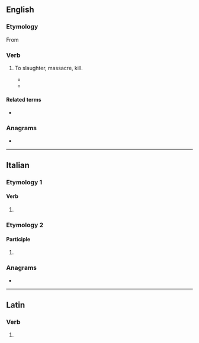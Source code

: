 ==English==

===Etymology===
From {{bor|en|la|trucido| trucīdāre}}

===Verb===
{{en-verb}}

# {{lb|en|obsolete|rare}} To slaughter, massacre, kill.
#* {{quote-book|en|year=1815|passage=even Marat and Robespierre considered themselves as denouncing, and '''trucidating''' only the enemies of the republic.|title=Modern Chivalry: Containing the Adventures of a Captain and Teague O'Regan|author={{w|Hugh Henry Brackenridge}}|url=https://books.google.com.au/books?id=wiMwAAAAYAAJ&pg=PA184&dq=trucidating+-trucidate&hl=en&sa=X&ved=0ahUKEwjdtrG0xtvUAhUKWbwKHRPuCx0Q6AEIODAE#v=onepage&q=trucidating%20-trucidate&f=false}}
#* {{quote-book|en|year=1938|title=The Last Trump|page=15|author={{w|James Bridie}}|passage=<span style="font-variant:small-caps">Butt.</span> You sit at the table and shovel down course after course of condimented, '''trucidated''' trash; and there's your poor tortured stomach, on bended knee at the foot of your œsophagus, lifting up its hands to Heaven and crying, “My God, what next?”}}

====Related terms====
* {{l|en|trucidation}}

===Anagrams===
* {{anagrams|en|a=acdeirttu|dictature|urticated}}

----

==Italian==

===Etymology 1===

====Verb====
{{head|it|verb form}}

# {{inflection of|it|trucidare||2|p|pres|indc|;|2|p|impr}}

===Etymology 2===

====Participle====
{{head|it|past participle form|g=f-p}}

# {{feminine plural of|it|trucidato}}

===Anagrams===
* {{anagrams|it|a=acdeirttu|decurtati}}

----

==Latin==

===Verb===
{{la-verb-form|trucīdāte}}

# {{inflection of|la|trucīdō||2|p|pres|actv|impr}}
